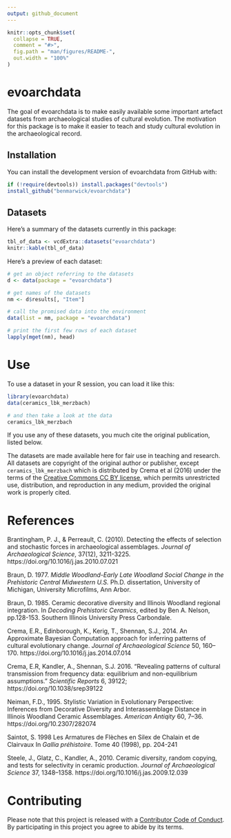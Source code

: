```yaml
---
output: github_document
---
```


<!-- README.md is generated from README.Rmd. Please edit that file -->

```r
knitr::opts_chunk$set(
  collapse = TRUE,
  comment = "#>",
  fig.path = "man/figures/README-",
  out.width = "100%"
)
```
# evoarchdata

The goal of evoarchdata is to make easily available some important artefact datasets from archaeological studies of cultural evolution. The motivation for this package is to make it easier to teach and study cultural evolution in the archaeological record. 

## Installation

You can install the development version of evoarchdata from GitHub with:

``` r
if (!require(devtools)) install.packages("devtools")
install_github("benmarwick/evoarchdata")
```

## Datasets

Here's a summary of the datasets currently in this package:

```r
tbl_of_data <- vcdExtra::datasets("evoarchdata")
knitr::kable(tbl_of_data)
```

Here's a preview of each dataset:

```r
# get an object referring to the datasets
d <- data(package = "evoarchdata")

# get names of the datasets
nm <- d$results[, "Item"]

# call the promised data into the environment
data(list = nm, package = "evoarchdata")

# print the first few rows of each dataset
lapply(mget(nm), head)
```

# Use

To use a dataset in your R session, you can load it like this:

```r
library(evoarchdata)
data(ceramics_lbk_merzbach)

# and then take a look at the data
ceramics_lbk_merzbach
```


If you use any of these datasets, you much cite the original publication, listed below. 

The datasets are made available here for fair use in teaching and research. All datasets are copyright of the original author or publisher, except `ceramics_lbk_merzbach` which is distributed by Crema et al (2016) under the terms of the [Creative Commons CC BY license](https://creativecommons.org/licenses/), which permits unrestricted use, distribution, and reproduction in any medium, provided the original work is properly cited. 

# References

Brantingham, P. J., & Perreault, C. (2010). Detecting the effects of selection and stochastic forces in archaeological assemblages. _Journal of Archaeological Science_, 37(12), 3211-3225. https://doi.org/10.1016/j.jas.2010.07.021

Braun, D. 1977. _Middle Woodland-Early Late Woodland Social Change in the Prehistoric Central Midwestern U.S._ Ph.D. dissertation, University of Michigan, University Microfilms, Ann Arbor.

Braun, D. 1985. Ceramic decorative diversity and Illinois Woodland regional integration. In _Decoding Prehistoric Ceramics_, edited by Ben A. Nelson, pp.128-153. Southern Illinois University Press Carbondale.

Crema, E.R., Edinborough, K., Kerig, T., Shennan, S.J., 2014. An Approximate Bayesian Computation approach for inferring patterns of cultural evolutionary change. _Journal of Archaeological Science_ 50, 160–170. https://doi.org/10.1016/j.jas.2014.07.014

Crema, E.R, Kandler, A., Shennan, S.J. 2016. "Revealing patterns of cultural transmission from frequency data: equilibrium and non-equilibrium assumptions." _Scientific Reports_ 6, 39122; https://doi.org/10.1038/srep39122 

Neiman, F.D., 1995. Stylistic Variation in Evolutionary Perspective: Inferences from Decorative Diversity and Interassemblage Distance in Illinois Woodland Ceramic Assemblages. _American Antiqity_ 60, 7–36. https://doi.org/10.2307/282074

Saintot, S. 1998 Les Armatures de Flèches en Silex de Chalain et de Clairvaux In _Gallia préhistoire_. Tome 40 (1998), pp. 204-241

Steele, J., Glatz, C., Kandler, A., 2010. Ceramic diversity, random copying, and tests for selectivity in ceramic production. _Journal of Archaeological Science_ 37, 1348–1358. https://doi.org/10.1016/j.jas.2009.12.039

# Contributing

Please note that this project is released with a [Contributor Code of Conduct](CODE_OF_CONDUCT.md).
By participating in this project you agree to abide by its terms.


